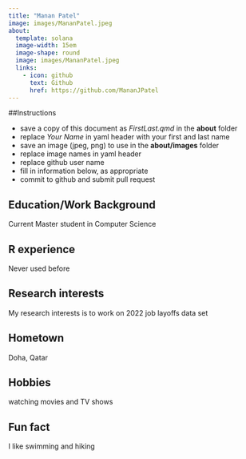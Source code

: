 ```yaml
---
title: "Manan Patel"
image: images/MananPatel.jpeg
about:
  template: solana
  image-width: 15em
  image-shape: round
  image: images/MananPatel.jpeg
  links:
    - icon: github
      text: Github
      href: https://github.com/MananJPatel
---
```


##Instructions

-   save a copy of this document as *FirstLast.qmd* in the **about** folder
-   replace *Your Name* in yaml header with your first and last name
-   save an image (jpeg, png) to use in the **about/images** folder
-   replace image names in yaml header
-   replace github user name
-   fill in information below, as appropriate
-   commit to github and submit pull request

## Education/Work Background

Current Master student in Computer Science

## R experience

Never used before

## Research interests

My research interests is to work on 2022 job layoffs data set

## Hometown

Doha, Qatar

## Hobbies

watching movies and TV shows

## Fun fact

I like swimming and hiking
